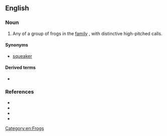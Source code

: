 ==English==

===Noun===
{{en-noun}}

# Any of a group of frogs in the [[family]] {{taxlink|Arthroleptidae|family|ver=190916}}, with distinctive high-pitched calls.

====Synonyms====
* [[squeaker]]

====Derived terms====
* {{vern|Tanzanian screeching frog}}

===References===
* {{pedia|Arthroleptidae}}
* {{specieslite|Arthroleptidae}}
* {{comcatlite|Arthroleptidae}}
* {{pedia|List of data deficient amphibians}}

[[Category:en:Frogs]]